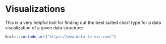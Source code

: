 # Visualizations

This is a very helpful tool for finding out the best suited chart type for a data visualization of a given data structure:

```r
knitr::include_url("https://www.data-to-viz.com/")
```
